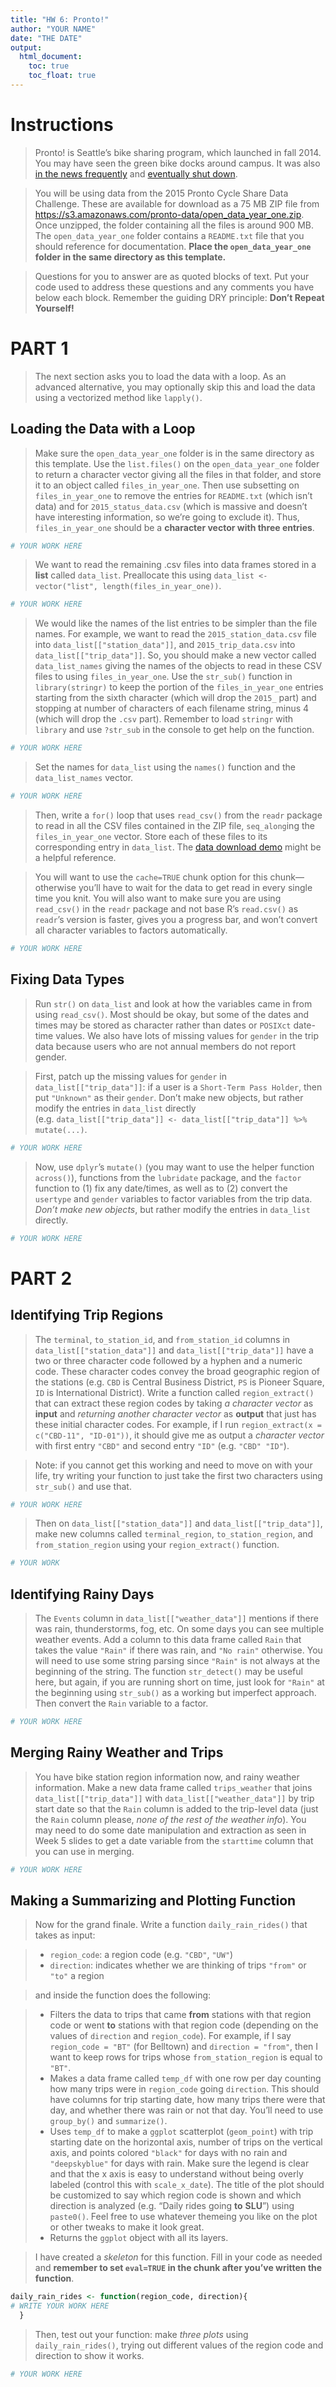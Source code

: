 ```yaml
---
title: "HW 6: Pronto!"
author: "YOUR NAME"
date: "THE DATE"
output:
  html_document:
    toc: true
    toc_float: true
---
```


# Instructions

> Pronto! is Seattle's bike sharing program, which launched in fall 2014. You may have seen the green bike docks around campus. It was also [in the news frequently](https://www.king5.com/amp/article/news/local/seattle/investigation-launched-into-sdot-director-over-pronto-ties/281-97249954) and [eventually shut down](https://www.seattletimes.com/seattle-news/transportation/seattle-pronto-bike-share-shutting-down-friday/).

> You will be using data from the 2015 Pronto Cycle Share Data Challenge. These are available for download as a 75 MB ZIP file from <https://s3.amazonaws.com/pronto-data/open_data_year_one.zip>. Once unzipped, the folder containing all the files is around 900 MB. The `open_data_year_one` folder contains a `README.txt` file that you should reference for documentation. **Place the `open_data_year_one` folder in the same directory as this template.**

> Questions for you to answer are as quoted blocks of text. Put your code used to address these questions and any comments you have below each block. Remember the guiding DRY principle: **Don't Repeat Yourself!**


# PART 1

> The next section asks you to load the data with a loop. As an advanced alternative, you may optionally skip this and load the data using a vectorized method like `lapply()`.

## Loading the Data with a Loop

> Make sure the `open_data_year_one` folder is in the same directory as this template. Use the `list.files()` on the `open_data_year_one` folder to return a character vector giving all the files in that folder, and store it to an object called `files_in_year_one`. Then use subsetting on `files_in_year_one` to remove the entries for `README.txt` (which isn't data) and for `2015_status_data.csv` (which is massive and doesn't have interesting information, so we're going to exclude it). Thus, `files_in_year_one` should be a **character vector with three entries**.

```r
# YOUR WORK HERE
```

> We want to read the remaining .csv files into data frames stored in a **list** called `data_list`. Preallocate this using `data_list <- vector("list", length(files_in_year_one))`.

```r
# YOUR WORK HERE
```

> We would like the names of the list entries to be simpler than the file names. For example, we want to read the `2015_station_data.csv` file into `data_list[["station_data"]]`, and `2015_trip_data.csv` into `data_list[["trip_data"]]`. So, you should make a new vector called `data_list_names` giving the names of the objects to read in these CSV files to using `files_in_year_one`. Use the `str_sub()` function in `library(stringr)` to keep the portion of the `files_in_year_one` entries starting from the sixth character (which will drop the `2015_` part) and stopping at number of characters of each filename string, minus 4 (which will drop the `.csv` part). Remember to load `stringr` with `library` and use `?str_sub` in the console to get help on the function. 

```r
# YOUR WORK HERE
```

> Set the names for `data_list` using the `names()` function and the `data_list_names` vector.

```r
# YOUR WORK HERE
```

> Then, write a `for()` loop that uses `read_csv()` from the `readr` package to read in all the CSV files contained in the ZIP file, `seq_along`ing the `files_in_year_one` vector. Store each of these files to its corresponding entry in `data_list`. The [data download demo](https://rebeccaferrell.github.io/CSSS508/Lectures/data_download_demo.html) might be a helpful reference.

> You will want to use the `cache=TRUE` chunk option for this chunk---otherwise you'll have to wait for the data to get read in every single time you knit. You will also want to make sure you are using `read_csv()` in the `readr` package and not base R's `read.csv()` as `readr`'s version is faster, gives you a progress bar, and won't convert all character variables to factors automatically.

```r
# YOUR WORK HERE
```

## Fixing Data Types

> Run `str()` on `data_list` and look at how the variables came in from using `read_csv()`. Most should be okay, but some of the dates and times may be stored as character rather than dates or `POSIXct` date-time values. We also have lots of missing values for `gender` in the trip data because users who are not annual members do not report gender. 

> First, patch up the missing values for `gender` in `data_list[["trip_data"]]`: if a user is a `Short-Term Pass Holder`, then put `"Unknown"` as their `gender`. Don't make new objects, but rather modify the entries in `data_list` directly (e.g. `data_list[["trip_data"]] <- data_list[["trip_data"]] %>% mutate(...)`.

```r
# YOUR WORK HERE
```

> Now, use `dplyr`'s `mutate()` (you may want to use the helper function `across()`), functions from the `lubridate` package, and the `factor` function to (1) fix any date/times, as well as to (2) convert the `usertype` and `gender` variables to factor variables from the trip data. *Don't make new objects*, but rather modify the entries in `data_list` directly.

```r
# YOUR WORK HERE
```

# PART 2

## Identifying Trip Regions

> The `terminal`, `to_station_id`, and `from_station_id` columns in `data_list[["station_data"]]` and `data_list[["trip_data"]]` have a two or three character code followed by a hyphen and a numeric code. These character codes convey the broad geographic region of the stations (e.g. `CBD` is Central Business District, `PS` is Pioneer Square, `ID` is International District). Write a function called `region_extract()` that can extract these region codes by taking *a character vector* as **input** and *returning another character vector* as **output** that just has these initial character codes. For example, if I run `region_extract(x = c("CBD-11", "ID-01"))`, it should give me as output a *character vector* with first entry `"CBD"` and second entry `"ID"` (e.g. `"CBD" "ID"`).

> Note: if you cannot get this working and need to move on with your life, try writing your function to just take the first two characters using `str_sub()` and use that.

```r
# YOUR WORK HERE
```

> Then on `data_list[["station_data"]]` and `data_list[["trip_data"]]`, make new columns called `terminal_region`, `to_station_region`, and `from_station_region` using your `region_extract()` function.

```r
# YOUR WORK
```

## Identifying Rainy Days

> The `Events` column in `data_list[["weather_data"]]` mentions if there was rain, thunderstorms, fog, etc. On some days you can see multiple weather events. Add a column to this data frame called `Rain` that takes the value `"Rain"` if there was rain, and `"No rain"` otherwise. You will need to use some string parsing since `"Rain"` is not always at the beginning of the string. The function `str_detect()` may be useful here, but again, if you are running short on time, just look for `"Rain"` at the beginning using `str_sub()` as a working but imperfect approach. Then convert the `Rain` variable to a factor.

```r
# YOUR WORK HERE
```

## Merging Rainy Weather and Trips

> You have bike station region information now, and rainy weather information. Make a new data frame called `trips_weather` that joins `data_list[["trip_data"]]` with `data_list[["weather_data"]]` by trip start date so that the `Rain` column is added to the trip-level data (just the `Rain` column please, *none of the rest of the weather info*). You may need to do some date manipulation and extraction as seen in Week 5 slides to get a date variable from the `starttime` column that you can use in merging.

```r
# YOUR WORK HERE
```

## Making a Summarizing and Plotting Function

> Now for the grand finale. Write a function `daily_rain_rides()` that takes as input:

> * `region_code`: a region code (e.g. `"CBD"`, `"UW"`)
> * `direction`: indicates whether we are thinking of trips `"from"` or  `"to"` a region

> and inside the function does the following:

> * Filters the data to trips that came **from** stations with that region code or went **to** stations with that region code (depending on the values of `direction` and `region_code`). For example, if I say `region_code = "BT"` (for Belltown) and `direction = "from"`, then I want to keep rows for trips whose `from_station_region` is equal to `"BT"`.
> * Makes a data frame called `temp_df` with one row per day counting how many trips were in `region_code` going `direction`. This should have columns for trip starting date, how many trips there were that day, and whether there was rain or not that day. You'll need to use `group_by()` and `summarize()`.
> * Uses `temp_df` to make a `ggplot` scatterplot (`geom_point`) with trip starting date on the horizontal axis, number of trips on the vertical axis, and points colored `"black"` for days with no rain and `"deepskyblue"` for days with rain. Make sure the legend is clear and that the x axis is easy to understand without being overly labeled (control this with `scale_x_date`). The title of the plot should be customized to say which region code is shown and which direction is analyzed (e.g. "Daily rides going **to** **SLU**") using `paste0()`. Feel free to use whatever themeing you like on the plot or other tweaks to make it look great.
* Returns the `ggplot` object with all its layers.

> I have created a *skeleton* for this function. Fill in your code as needed and **remember to set `eval=TRUE` in the chunk after you've written the function**.

```r
daily_rain_rides <- function(region_code, direction){
# WRITE YOUR WORK HERE
  }
```

> Then, test out your function: make *three plots* using `daily_rain_rides()`, trying out different values of the region code and direction to show it works.

```r
# YOUR WORK HERE
```

